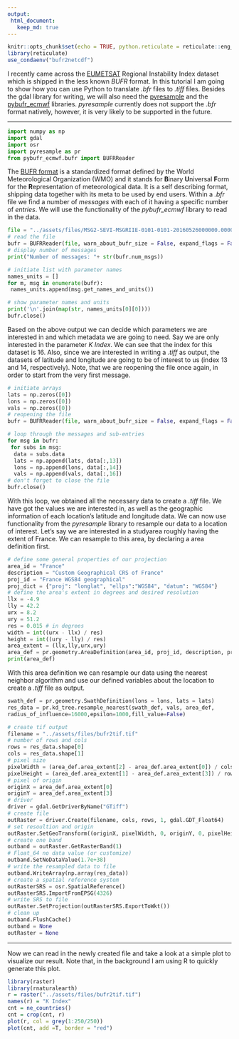```yaml
---
output:
 html_document:
   keep_md: true
---
```


```r
knitr::opts_chunk$set(echo = TRUE, python.reticulate = reticulate::eng_python)
library(reticulate)
use_condaenv("bufr2netcdf")
```


I recently came across the [EUMETSAT](https://navigator.eumetsat.int/product/EO:EUM:DAT:MSG:RIIE)
Regional Instability Index dataset which is shipped in the less known _BUFR_ format.
In this tutorial I am going to show how you can use Python to translate
_.bfr_ files to _.tiff_ files.
Besides the gdal library for writing, we will also need the [pyresample](https://pyresample.readthedocs.io/en/latest/)
and the [pybufr_ecmwf](https://github.com/jdkloe/pybufr-ecmwf) libraries.
_pyresample_ currently does not support the _.bfr_ format natively, however, it is 
very likely to be supported in the future. 

---

```python
import numpy as np
import gdal
import osr
import pyresample as pr
from pybufr_ecmwf.bufr import BUFRReader
```

The [BUFR format](https://www.wmo.int/pages/prog/www/WDM/Guides/Guide-binary-1A.html) 
is a standardized format defined by the World Meteorological Organization (WMO)
and it stands for **B**inary **U**niversal **F**orm for the **R**epresentation of
meteorological data. It is a self describing format, shipping data together with its meta
to be used by end users. Within a _.bfr_ file we find a number of _messages_ with
each of it having a specific number of _entries_. We will use the functionality
of the _pybufr_ecmwf_ library to read in the data.

```python
file = "../assets/files/MSG2-SEVI-MSGRIIE-0101-0101-20160526000000.000000000Z-20160526000602-1403456.bfr"
# read the file
bufr = BUFRReader(file, warn_about_bufr_size = False, expand_flags = False)
# display number of messages
print("Number of messages: "+ str(bufr.num_msgs))

# initiate list with parameter names
names_units = []
for m, msg in enumerate(bufr):
 names_units.append(msg.get_names_and_units())

# show parameter names and units
print('\n'.join(map(str, names_units[0][0])))
bufr.close()
```

Based on the above output we can decide which parameters we are interested in and 
which metadata we are going to need. Say we are only interested in the parameter
_K Index_. We can see that the index for this dataset is 16. Also, since
we are interested in writing a _.tiff_ as output, the datasets of latitude and 
longitude are going to be of interest to us (index 13 and 14, respectively).
Note, that we are reopening the file once again, in order to start from the very 
first message.

```python
# initiate arrays
lats = np.zeros([0])
lons = np.zeros([0])
vals = np.zeros([0])
# reopening the file
bufr = BUFRReader(file, warn_about_bufr_size = False, expand_flags = False)

# loop through the messages and sub-entries
for msg in bufr:
 for subs in msg:
  data = subs.data
  lats = np.append(lats, data[:,13])
  lons = np.append(lons, data[:,14])
  vals = np.append(vals, data[:,16])
# don't forget to close the file
bufr.close()
```

With this loop, we obtained all the necessary data to create a _.tiff_ file. We have
got the values we are interested in, as well as the geographic information of 
each location's latitude and longitude data. We can now use functionality from the
_pyresample_ library to resample our data to a location of interest. Let's say
we are interested in a studyarea roughly having the extent of France.
We can resample to this area, by declaring a area definition first.

```python
# define some general properties of our projection
area_id = "France"
description = "Custom Geographical CRS of France"
proj_id = "France WGS84 geographical"
proj_dict = {"proj": "longlat", "ellps":"WGS84", "datum": "WGS84"}
# define the area's extent in degrees and desired resolution
llx = -4.9
lly = 42.2
urx = 8.2
ury = 51.2
res = 0.015 # in degrees
width = int((urx - llx) / res)
height = int((ury - lly) / res)
area_extent = (llx,lly,urx,ury)
area_def = pr.geometry.AreaDefinition(area_id, proj_id, description, proj_dict, width, height, area_extent)
print(area_def)
```

With this area definition we can resample our data using the nearest neighbor 
algorithm and use our defined variables about the location to create a _.tiff_ file 
as output.

```python
swath_def = pr.geometry.SwathDefinition(lons = lons, lats = lats)
res_data = pr.kd_tree.resample_nearest(swath_def, vals, area_def,
radius_of_influence=16000,epsilon=1000,fill_value=False)

# create tif output
filename = "../assets/files/bufr2tif.tif"
# number of rows and cols
rows = res_data.shape[0]
cols = res_data.shape[1]
# pixel size
pixelWidth = (area_def.area_extent[2] - area_def.area_extent[0]) / cols
pixelHeight = (area_def.area_extent[1] - area_def.area_extent[3]) / rows
# pixel of origin
originX = area_def.area_extent[0]
originY = area_def.area_extent[3]
# driver
driver = gdal.GetDriverByName("GTiff")
# create file 
outRaster = driver.Create(filename, cols, rows, 1, gdal.GDT_Float64)
# set resoultion and origin
outRaster.SetGeoTransform((originX, pixelWidth, 0, originY, 0, pixelHeight))
# create one band
outband = outRaster.GetRasterBand(1)
# Float_64 no data value (or customize)
outband.SetNoDataValue(1.7e+38)
# write the resampled data to file
outband.WriteArray(np.array(res_data))
# create a spatial reference system
outRasterSRS = osr.SpatialReference()
outRasterSRS.ImportFromEPSG(4326)
# write SRS to file
outRaster.SetProjection(outRasterSRS.ExportToWkt())
# clean up
outband.FlushCache()
outband = None
outRaster = None
```

--- 

Now we can read in the newly created file and take a look at a simple plot
to visualize our result. Note that, in the background I am using R to quickly generate
this plot.

```r
library(raster)
library(rnaturalearth)
r = raster("../assets/files/bufr2tif.tif")
names(r) = "K Index"
cnt = ne_countries()
cnt = crop(cnt, r)
plot(r, col = grey(1:250/250))
plot(cnt, add =T, border = "red")
```


